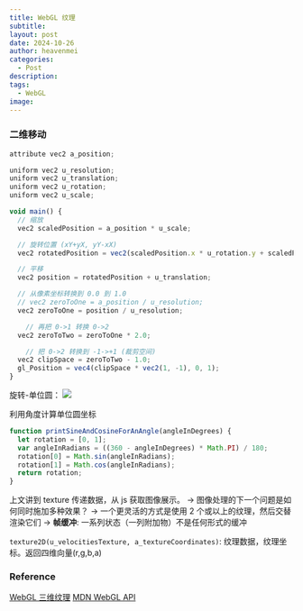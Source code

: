 ```yaml
---
title: WebGL 纹理
subtitle: 
layout: post
date: 2024-10-26
author: heavenmei
categories:
  - Post
description: 
tags:
  - WebGL
image:
---
```


### 二维移动

```js
attribute vec2 a_position;

uniform vec2 u_resolution;
uniform vec2 u_translation;
uniform vec2 u_rotation;
uniform vec2 u_scale;

void main() {
  // 缩放
  vec2 scaledPosition = a_position * u_scale;

  // 旋转位置 (xY+yX, yY-xX)
  vec2 rotatedPosition = vec2(scaledPosition.x * u_rotation.y + scaledPosition.y * u_rotation.x, scaledPosition.y * u_rotation.y - scaledPosition.x * u_rotation.x);

  // 平移
  vec2 position = rotatedPosition + u_translation;

  // 从像素坐标转换到 0.0 到 1.0
  // vec2 zeroToOne = a_position / u_resolution;
  vec2 zeroToOne = position / u_resolution;

    // 再把 0->1 转换 0->2
  vec2 zeroToTwo = zeroToOne * 2.0;

    // 把 0->2 转换到 -1->+1 (裁剪空间)
  vec2 clipSpace = zeroToTwo - 1.0;
  gl_Position = vec4(clipSpace * vec2(1, -1), 0, 1);
}
```

旋转-单位圆：
![](https://webglfundamentals.org/webgl/resources/rotate-30.png)


利用角度计算单位圆坐标
```js
function printSineAndCosineForAnAngle(angleInDegrees) {
  let rotation = [0, 1];
  var angleInRadians = ((360 - angleInDegrees) * Math.PI) / 180;
  rotation[0] = Math.sin(angleInRadians);
  rotation[1] = Math.cos(angleInRadians);
  return rotation;
}
```




上文讲到 texture 传递数据，从 js 获取图像展示。
-> 图像处理的下一个问题是如何同时施加多种效果？
-> 一个更灵活的方式是使用 2 个或以上的纹理，然后交替渲染它们
-> **帧缓冲**: 一系列状态（一列附加物）不是任何形式的缓冲

`texture2D(u_velocitiesTexture, a_textureCoordinates)`: 纹理数据，纹理坐标。返回四维向量(r,g,b,a)

### Reference

[WebGL 三维纹理](https://webglfundamentals.org/webgl/lessons/zh_cn/webgl-3d-textures.html)
[MDN WebGL API](https://developer.mozilla.org/zh-CN/docs/Web/API/WebGL_API)
